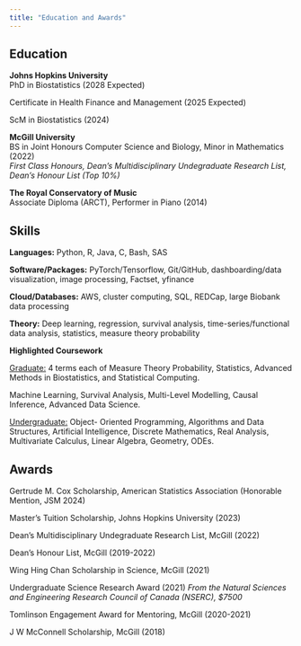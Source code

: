 ```yaml
---
title: "Education and Awards"
---
```


## Education

**Johns Hopkins University**\
PhD in Biostatistics (2028 Expected)

Certificate in Health Finance and Management (2025 Expected)

ScM in Biostatistics (2024)

**McGill University**\
BS in Joint Honours Computer Science and Biology, Minor in Mathematics (2022)\
*First Class Honours, Dean’s Multidisciplinary Undegraduate Research List, Dean's Honour List (Top 10%)*

**The Royal Conservatory of Music\
**Associate Diploma (ARCT), Performer in Piano (2014)

## Skills

**Languages:** Python, R, Java, C, Bash, SAS

**Software/Packages:** PyTorch/Tensorflow, Git/GitHub, dashboarding/data visualization, image processing, Factset, yfinance

**Cloud/Databases:** AWS, cluster computing, SQL, REDCap, large Biobank data processing

**Theory:** Deep learning, regression, survival analysis, time-series/functional data analysis, statistics, measure theory probability

**Highlighted Coursework**

[Graduate:]{.underline} 4 terms each of Measure Theory Probability, Statistics, Advanced Methods in Biostatistics, and Statistical Computing.

Machine Learning, Survival Analysis, Multi-Level Modelling, Causal Inference, Advanced Data Science.

[Undergraduate:]{.underline} Object- Oriented Programming, Algorithms and Data Structures, Artificial Intelligence, Discrete Mathematics, Real Analysis, Multivariate Calculus, Linear Algebra, Geometry, ODEs.

## Awards

Gertrude M. Cox Scholarship, American Statistics Association (Honorable Mention, JSM 2024)

Master’s Tuition Scholarship, Johns Hopkins University (2023)

Dean’s Multidisciplinary Undegraduate Research List, McGill (2022)

Dean’s Honour List, McGill (2019-2022)

Wing Hing Chan Scholarship in Science, McGill (2021)

Undergraduate Science Research Award (2021) *From the Natural Sciences and Engineering Research Council of Canada (NSERC), \$7500*

Tomlinson Engagement Award for Mentoring, McGill (2020-2021)

J W McConnell Scholarship, McGill (2018)
